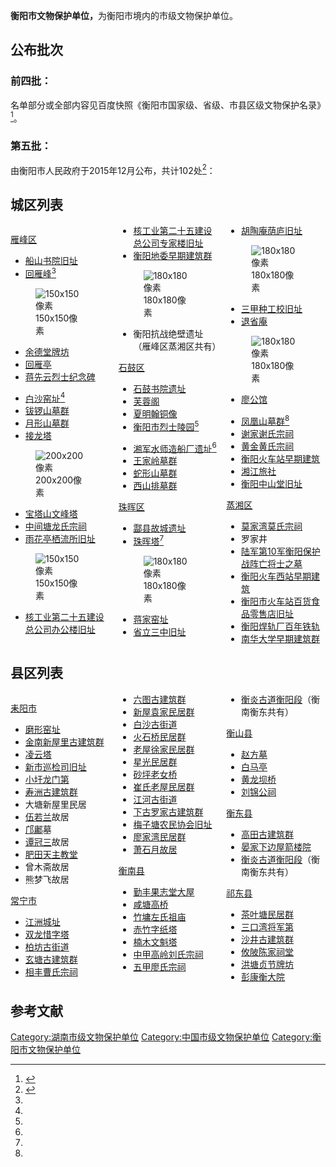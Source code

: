 {{Multiple image|align=right|image1=Zhuhui pagoda20170221 10.jpg|width1=220|image2=Huiyanfeng 20170210 06.jpg|width2=220|image3=Henngyang prefecturalPartycommittee01.jpg|width3=220|caption1=1959年立的标识|caption2=1978年立的标识|caption3=2015年立的标识}}
'''衡阳市文物保护单位，'''为衡阳市境内的市级文物保护单位。

== 公布批次 ==
=== 前四批： ===
名单部分或全部内容见百度快照《衡阳市国家级、省级、市县区级文物保护名录》<ref name=":0">{{Cite news|url=http://cache.baiducontent.com/c?m=9d78d513d9d430a84f9ae2697b17c0121a43f4662ba0a0027ea4843898732a32501694ac51230704a2d20d1416d94b4b9a812102331421c78cb9ff5dacbd8559589f5040671df65662d00edcca5155b137e35cfeae69f0caf725e0a9c5a2a84323ba47423adeffd11c4656dd6e83092ca6e3dc5f15284af1a86a72ff2e2274db3440c116a5fd772853c4eb9806078237d0631293ad3ead7812b710a01d10264fb74bc50f55203be04430ff336742cdb5&p=87769a47c8934ead43a6dd3442&newp=97759a4782af33ed49be9b7c4453d8304a02c70e3dc3864e1290c408d23f061d4862e2be24271a01d4c2786006ac4857ebf03c7123454df6cc8a871d81edc6445dca36&user=baidu&fm=sc&query=%C5%ED%D3%F1%F7%EB%B9%CA%BE%D3+%CA%D0%BC%B6%CE%C4%CE%EF%B1%A3%BB%A4%B5%A5%CE%BB&qid=81e3e49c000e4ebf&p1=1|title=衡阳市国家级、省级、市县区级文物保护名录（百度快照）|last=|first=|date=2016年4月20日|work=衡阳市文体广电新闻出版局|accessdate=|archive-date=2017年2月12日|archive-url=https://web.archive.org/web/20170212092124/http://cache.baiducontent.com/c?m=9d78d513d9d430a84f9ae2697b17c0121a43f4662ba0a0027ea4843898732a32501694ac51230704a2d20d1416d94b4b9a812102331421c78cb9ff5dacbd8559589f5040671df65662d00edcca5155b137e35cfeae69f0caf725e0a9c5a2a84323ba47423adeffd11c4656dd6e83092ca6e3dc5f15284af1a86a72ff2e2274db3440c116a5fd772853c4eb9806078237d0631293ad3ead7812b710a01d10264fb74bc50f55203be04430ff336742cdb5&p=87769a47c8934ead43a6dd3442&newp=97759a4782af33ed49be9b7c4453d8304a02c70e3dc3864e1290c408d23f061d4862e2be24271a01d4c2786006ac4857ebf03c7123454df6cc8a871d81edc6445dca36&user=baidu&fm=sc&query=%C5%ED%D3%F1%F7%EB%B9%CA%BE%D3+%CA%D0%BC%B6%CE%C4%CE%EF%B1%A3%BB%A4%B5%A5%CE%BB&qid=81e3e49c000e4ebf&p1=1|dead-url=yes}}</ref>。

=== 第五批： ===
由衡阳市人民政府于2015年12月公布，共计102处<ref name=":1">{{Cite web|url=http://weibo.com/p/1001603924594573623581?pids=Pl_Official_CardMixFeedv6__4&feed_filter=1|title=衡阳市人民政府 关于公布第五批市级文物保护单位的通知|accessdate=2017年1月27日|author=湖南省衡阳市文化广电新闻出版局官方微博|date=2015年12月27日|publisher=}}</ref>：

== 城区列表 ==
<div style="-moz-column-count:3; column-count:3;">
[[雁峰区|雁峰区]]
* [[船山书院|船山书院旧址]]
* [[回雁峰|回雁峰]]<ref name=":0" />
[[File:Huiyanfeng_20170210_08.jpg|150x150像素]] 
* [[余德堂牌坊|余德堂牌坊]]
* [[回雁亭|回雁亭]]
* [[蒋先云烈士纪念碑|蒋先云烈士纪念碑]]

* [[白沙窑址|白沙窑址]]<ref name=":1" />
* [[钹锣山墓群|钹锣山墓群]]
* [[月形山墓群|月形山墓群]]
* [[接龙塔|接龙塔]]
[[File:Jielong_Tower.JPG|200x200像素]]
* [[宝塔山文峰塔|宝塔山文峰塔]]
* [[中间塘龙氏宗祠|中间塘龙氏宗祠]]
* [[雨花亭栖流所旧址|雨花亭栖流所旧址]]
[[File:Hengyang_XIliusuo.jpg|150x150像素]]
* [[核工业第二十五建设总公司办公楼旧址|核工业第二十五建设总公司办公楼旧址]]
* [[核工业第二十五建设总公司专家楼旧址|核工业第二十五建设总公司专家楼旧址]]
* [[衡阳地委早期建筑群|衡阳地委早期建筑群]]
[[File:Henngyang_prefecturalPartycommittee02.jpg|180x180像素]]
* 衡阳抗战绝壁遗址（雁峰区蒸湘区共有）
[[石鼓区|石鼓区]]
* [[石鼓书院|石鼓书院遗址]]
* [[芙蓉阁|芙蓉阁]]
* [[夏明翰铜像|夏明翰铜像]]
* [[衡阳市烈士陵园|衡阳市烈士陵园]]<ref name=":0" />

* [[湘军水师造船厂遗址|湘军水师造船厂遗址]]<ref name=":1" />
* [[王家岭墓群|王家岭墓群]]
* [[蛇形山墓群|蛇形山墓群]]
* [[西山排墓群|西山排墓群]]
[[珠晖区|珠晖区]]
* [[酃县故城遗址|酃县故城遗址]]
* [[珠晖塔|珠晖塔]]<ref name=":0" />
[[File:Zhuhui_pagoda20170221_12.jpg|180x180像素]]
* [[蒋家窑址|蒋家窑址]]
* [[省立三中旧址|省立三中旧址]]
* [[胡陶庵荫庐旧址|胡陶庵荫庐旧址]]
[[File:Hutaoan's_house_001.jpg|180x180像素]]
* [[三甲种工校旧址|三甲种工校旧址]]
* [[退省庵|退省庵]]
[[File:Pengyulin_house20170211_01.jpg|180x180像素]]
* [[廖公馆|廖公馆]]

* [[凤凰山墓群|凤凰山墓群]]<ref name=":1" />
* [[谢家谢氏宗祠|谢家谢氏宗祠]]
* [[黄金黄氏宗祠|黄金黄氏宗祠]]
* [[衡阳站|衡阳火车站早期建筑]]
* [[湘江旅社|湘江旅社]]
* [[衡阳中山堂旧址|衡阳中山堂旧址]]
[[蒸湘区|蒸湘区]]
* [[莫家湾莫氏宗祠|莫家湾莫氏宗祠]]
* 罗家井
* [[陆军第10军衡阳保护战阵亡将士之墓|陆军第10军衡阳保护战阵亡将士之墓]]
* [[衡阳火车西站早期建筑|衡阳火车西站早期建筑]]
* [[衡阳市火车站百货食品零售店旧址|衡阳市火车站百货食品零售店旧址]]
* [[衡阳焊轨厂百年铁轨|衡阳焊轨厂百年铁轨]]
* [[南华大学早期建筑群|南华大学早期建筑群]]

</div>

== 县区列表 ==
<div style="-moz-column-count:3; column-count:3;">
[[耒阳市|耒阳市]]
* [[磨形窑址|磨形窑址]]
* [[金南新屋里古建筑群|金南新屋里古建筑群]]
* [[凌云塔_(耒阳)|凌云塔]]
* [[新市巡检司旧址|新市巡检司旧址]]
* [[小圩龙门第|小圩龙门第]]
* [[寿洲古建筑群|寿洲古建筑群]]
* 大塘新屋里民居
* [[伍若兰|伍若兰]]故居
* [[邝鄘|邝鄘]]墓
* [[谭冠三|谭冠三]]故居
* [[肥田天主教堂|肥田天主教堂]]
* 曾木斋故居
* 熊梦飞故居
[[常宁市|常宁市]]
* [[江洲城址|江洲城址]]
* [[双龙惜字塔|双龙惜字塔]]
* [[柏坊古街道|柏坊古街道]]
* [[玄塘古建筑群|玄塘古建筑群]]
* [[相丰曹氏宗祠|相丰曹氏宗祠]]
* [[六图古建筑群|六图古建筑群]]
* [[新屋袁家民居群|新屋袁家民居群]]
* [[白沙古街道|白沙古街道]]
* [[火石桥民居群|火石桥民居群]]
* [[老屋徐家民居群|老屋徐家民居群]]
* [[星光民居群|星光民居群]]
* [[砂坪老女桥|砂坪老女桥]]
* [[崔氏老屋民居群|崔氏老屋民居群]]
* [[江河古街道|江河古街道]]
* [[下古罗家古建筑群|下古罗家古建筑群]]
* [[梅子塘农民协会旧址|梅子塘农民协会旧址]]
* [[廖家湾民居群|廖家湾民居群]]
* [[萧石月故居|萧石月故居]]
[[衡南县|衡南县]]
* [[勤丰果志堂大屋|勤丰果志堂大屋]]
* [[咸塘高桥|咸塘高桥]]
* [[竹墉左氏祖庙|竹墉左氏祖庙]]
* [[赤竹字纸塔|赤竹字纸塔]]
* [[楠木文魁塔|楠木文魁塔]]
* [[中甲高岭刘氏宗祠|中甲高岭刘氏宗祠]]
* [[五甲廖氏宗祠|五甲廖氏宗祠]]
* [[衡炎古道衡阳段|衡炎古道衡阳段]]（衡南衡东共有）
[[衡山县|衡山县]]
* [[赵方墓|赵方墓]]
* [[白马亭|白马亭]]
* [[黄龙坝桥|黄龙坝桥]]
* [[刘锦公祠|刘锦公祠]]
[[衡东县|衡东县]]
* [[高田古建筑群|高田古建筑群]]
* [[晏家下边屋箭楼院|晏家下边屋箭楼院]]
* [[衡炎古道衡阳段|衡炎古道衡阳段]]（衡南衡东共有）
[[祁东县|祁东县]]
* [[茶叶塘民居群|茶叶塘民居群]]
* [[三口湾将军第|三口湾将军第]]
* [[沙井古建筑群|沙井古建筑群]]
* [[攸陂陈家祠堂|攸陂陈家祠堂]]
* [[洪塘贞节牌坊|洪塘贞节牌坊]]
* [[彭康衡大院|彭康衡大院]]
</div>

== 参考文献 ==
{{reflist}}
[[Category:湖南市级文物保护单位|Category:湖南市级文物保护单位]]
[[Category:中国市级文物保护单位|Category:中国市级文物保护单位]]
[[Category:衡阳市文物保护单位|Category:衡阳市文物保护单位]]
